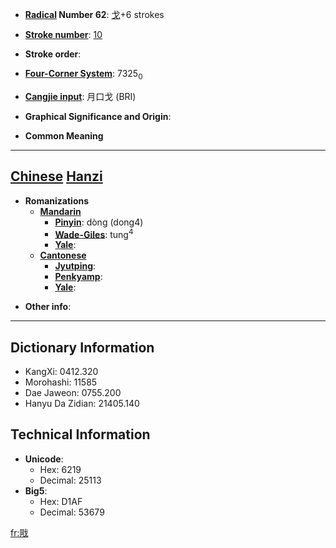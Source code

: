 * '''[[Wiktionary:Chinese radical index| Radical]] Number 62''': [[Wiktionary:Chinese radical index 戈|戈]]+6 strokes

* '''[[Wiktionary:Chinese total strokes index|Stroke number]]''': [[Wiktionary:Chinese total strokes index 10|10]]

* '''Stroke order''': 

* '''[[Wiktionary:Chinese four corner index|Four-Corner System]]''': 7325<sub>0</sub>

* '''[[Wiktionary:Chinese Cangjie index|Cangjie input]]''': 月口戈 (BRI)

* '''Graphical Significance and Origin''': 

* '''Common Meaning'''

----

== [[Chinese]] [[Hanzi]] ==

* '''Romanizations'''
** '''[[Mandarin]]'''
*** '''[[Pinyin]]''': dòng (dong4)
*** '''[[Wade-Giles]]''': tung<sup>4</sup>
*** '''[[Yale]]''': 
** '''[[Cantonese]]'''
*** '''[[Jyutping]]''':
*** '''[[Penkyamp]]''': 
*** '''[[Yale]]''': 

* '''Other info''': 

----

== Dictionary Information ==

* KangXi: 0412.320
* Morohashi: 11585
* Dae Jaweon: 0755.200
* Hanyu Da Zidian: 21405.140

== Technical Information ==

* '''Unicode''':
** Hex: 6219
** Decimal: 25113
* '''Big5''':
** Hex: D1AF
** Decimal: 53679

[[fr:戙]]